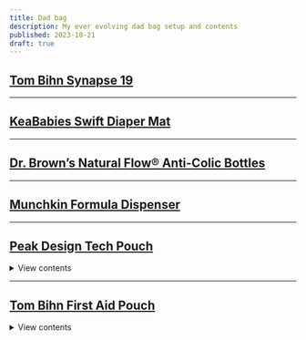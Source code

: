 ```yaml
---
title: Dad bag
description: My ever evolving dad bag setup and contents
published: 2023-10-21
draft: true
---
```


## [Tom Bihn Synapse 19](https://www.tombihn.com/products/synapse-19)

---

## [KeaBabies Swift Diaper Mat](https://keababies.com/products/swift-diaper-mat)

---

## [Dr. Brown’s Natural Flow® Anti-Colic Bottles](https://www.amazon.com/Dr-Browns-Options-Bottle-4-Pack/dp/B01845QH7M)

---

## [Munchkin Formula Dispenser](https://www.target.com/p/munchkin-formula-dispenser/-/A-81449575)

---

## [Peak Design Tech Pouch](https://www.peakdesign.com/products/tech-pouch)

<details>
<summary>View contents</summary>
- Diapers (3x)
- Creams
- Hand sanitizer
</details>

---

## [Tom Bihn First Aid Pouch](https://www.tombihn.com/products/first-second-aid-pouch)

<details>
<summary>View contents</summary>
- Alcohol Prep Pads (2x)
- Aspirin Packs (2x)
- Bandaids
  - 1x3" Bandages (5x)
  - 2x3" Bandages (3x)
  - 4x4" Gauze Pads
- Finger Nail Clippers
- Ibuprofen Packs (2x)
- LMNT Electrolyte Salts (2x)
- Matador Waterproof Travel Canister 40mL
- NAR ETD 4" Flat (1x)
- NAR S-Rolled Gauze (1x)
- Neosporin
- Nitrile Gloves
- Survival Rescue Blanket
</details>